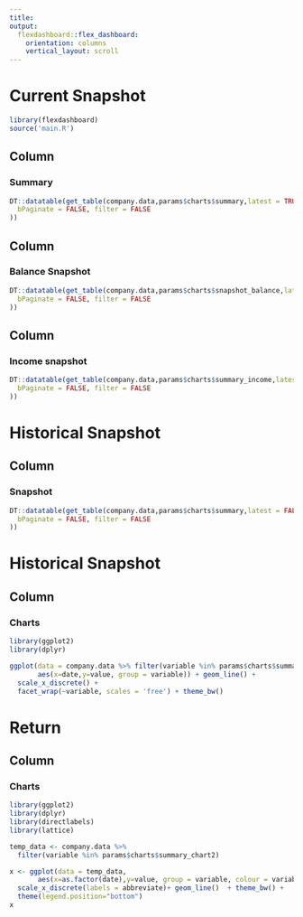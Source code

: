 ```yaml
---
title: 
output: 
  flexdashboard::flex_dashboard:
    orientation: columns
    vertical_layout: scroll
---
```

Current Snapshot
===
```r
library(flexdashboard)
source('main.R')
```

Column {data-width=100}
-----------------------------------------------------------------------

### Summary


```r
DT::datatable(get_table(company.data,params$charts$summary,latest = TRUE), options = list(
  bPaginate = FALSE, filter = FALSE
))
```

Column {data-width=100}
-----------------------------------------------------------------------

### Balance Snapshot

```r
DT::datatable(get_table(company.data,params$charts$snapshot_balance,latest = TRUE), options = list(
  bPaginate = FALSE, filter = FALSE
))
```

Column {data-width=100}
-----------------------------------------------------------------------

### Income snapshot

```r
DT::datatable(get_table(company.data,params$charts$summary_income,latest = TRUE), options = list(
  bPaginate = FALSE, filter = FALSE
))
```

Historical Snapshot
===
Column {data-width=100}
-----------------------------------------------------------------------

### Snapshot


```r

DT::datatable(get_table(company.data,params$charts$summary,latest = FALSE), options = list(
  bPaginate = FALSE, filter = FALSE
))
```


Historical Snapshot
===
Column {data-width=100}
-----------------------------------------------------------------------

### Charts


```r
library(ggplot2)
library(dplyr)

ggplot(data = company.data %>% filter(variable %in% params$charts$summary_chart1),
       aes(x=date,y=value, group = variable)) + geom_line() +
  scale_x_discrete() +
  facet_wrap(~variable, scales = 'free') + theme_bw()
```

Return
===
Column {data-width=100}
-----------------------------------------------------------------------

### Charts

```r
library(ggplot2)
library(dplyr)
library(directlabels)
library(lattice)

temp_data <- company.data %>% 
  filter(variable %in% params$charts$summary_chart2)

x <- ggplot(data = temp_data,
       aes(x=as.factor(date),y=value, group = variable, colour = variable)) +
  scale_x_discrete(labels = abbreviate)+ geom_line()  + theme_bw() +
  theme(legend.position="bottom")
x
```